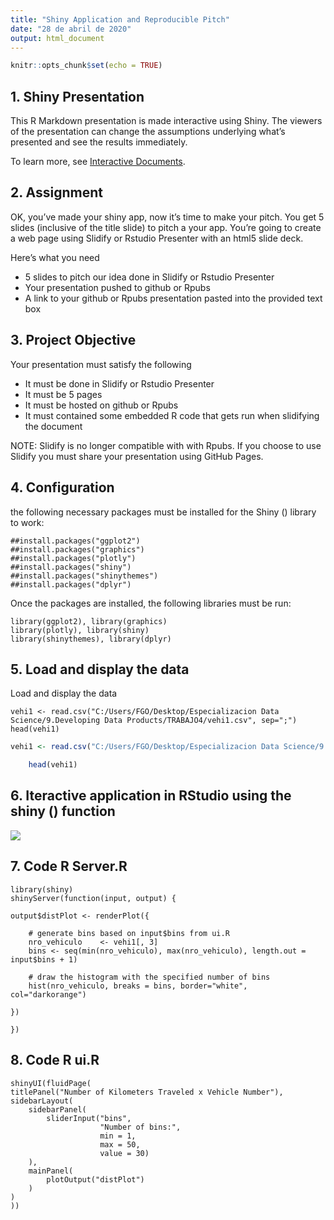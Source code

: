 ---
title: "Shiny Application and Reproducible Pitch"
date: "28 de abril de 2020"
output: html_document
---

```{r setup, include=FALSE}
knitr::opts_chunk$set(echo = TRUE)
```

## 1. Shiny Presentation

This R Markdown presentation is made interactive using Shiny. The viewers of the presentation can change the assumptions underlying what's presented and see the results immediately. 

To learn more, see [Interactive Documents](http://rmarkdown.rstudio.com/authoring_shiny.html).

## 2. Assignment

OK, you've made your shiny app, now it's time to make your pitch. You get 5 slides (inclusive of the title slide) to pitch a your app. You're going to create a web page using Slidify or Rstudio Presenter with an html5 slide deck.

Here's what you need

* 5 slides to pitch our idea done in Slidify or Rstudio Presenter
* Your presentation pushed to github or Rpubs
* A link to your github or Rpubs presentation pasted into the provided text box


## 3. Project Objective

Your presentation must satisfy the following

* It must be done in Slidify or Rstudio Presenter
* It must be 5 pages
* It must be hosted on github or Rpubs
* It must contained some embedded R code that gets run when slidifying the document

NOTE: Slidify is no longer compatible with with Rpubs. If you choose to use Slidify you must share your presentation using GitHub Pages.


## 4. Configuration
the following necessary packages must be installed for the Shiny () library to work:

    ##install.packages("ggplot2")
    ##install.packages("graphics")
    ##install.packages("plotly")
    ##install.packages("shiny")
    ##install.packages("shinythemes")
    ##install.packages("dplyr")
    
Once the packages are installed, the following libraries must be run:

    library(ggplot2), library(graphics)
    library(plotly), library(shiny)
    library(shinythemes), library(dplyr)


## 5. Load and display the data

Load and display the data

    vehi1 <- read.csv("C:/Users/FGO/Desktop/Especializacion Data Science/9.Developing Data Products/TRABAJO4/vehi1.csv", sep=";")
    head(vehi1)

```{r vehi}
vehi1 <- read.csv("C:/Users/FGO/Desktop/Especializacion Data Science/9.Developing Data Products/TRABAJO4/vehi1.csv", sep=";")
```

```{r head}
    head(vehi1)
```

## 6. Iteractive application in RStudio using the shiny () function 

![](grafica.png)

## 7. Code R Server.R 

    library(shiny)
    shinyServer(function(input, output) {
    
    output$distPlot <- renderPlot({
        
        # generate bins based on input$bins from ui.R
        nro_vehiculo    <- vehi1[, 3]
        bins <- seq(min(nro_vehiculo), max(nro_vehiculo), length.out = input$bins + 1)
        
        # draw the histogram with the specified number of bins
        hist(nro_vehiculo, breaks = bins, border="white", col="darkorange")
        
    })
    
    })

## 8. Code R ui.R 

    shinyUI(fluidPage(
    titlePanel("Number of Kilometers Traveled x Vehicle Number"),
    sidebarLayout(
        sidebarPanel(
            sliderInput("bins",
                        "Number of bins:",
                        min = 1,
                        max = 50,
                        value = 30)
        ),
        mainPanel(
            plotOutput("distPlot")
        )
    )
    ))
